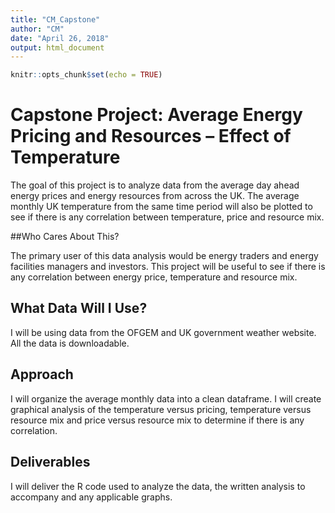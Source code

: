 ```yaml
---
title: "CM_Capstone"
author: "CM"
date: "April 26, 2018"
output: html_document
---
```


```r
knitr::opts_chunk$set(echo = TRUE)
```



# Capstone Project: Average Energy Pricing and Resources -- Effect of Temperature
The goal of this project is to analyze data from the average day ahead energy prices and energy resources from across the UK.  The average monthly UK temperature from the same time period will also be plotted to see if there is any correlation between temperature, price and resource mix.

##Who Cares About This?

The primary user of this data analysis would be energy traders and energy facilities managers and investors.
This project will be useful to see if there is any correlation between energy price, temperature and resource mix.

## What Data Will I Use?
I will be using data from the OFGEM and UK government weather website.  All the data is downloadable.

## Approach
I will organize the average monthly data into a clean dataframe. I will create graphical analysis of the temperature versus pricing, temperature versus resource mix and price versus resource mix to determine if there is any correlation.

## Deliverables
I will deliver the R code used to analyze the data, the written analysis to accompany and any applicable graphs.